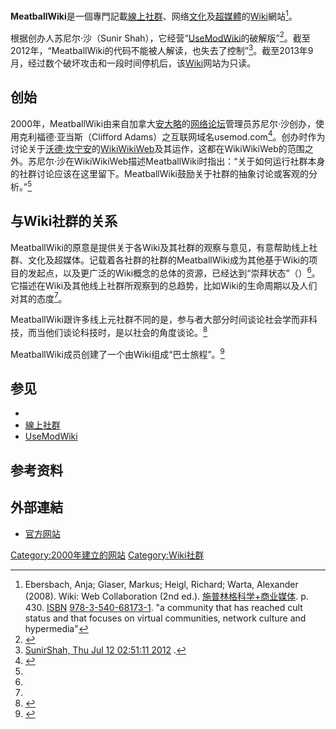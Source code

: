 {{roughtranslation|time=2019-04-20T03:50:05+00:00}}
{{更新|time=2021-10-19T09:38:19+00:00}}
{{noteTA
|G1=IT
}}
{{Infobox website
| url            = [http://meatballwiki.org MeatballWiki.org]
| alexa          = {{IncreaseNegative}} 1,077,480 ({{as of|2013|11|1|alt=2013年11月}})<ref name="alexa">{{cite web |url= http://www.alexa.com/siteinfo/MeatballWiki.org |title= Meatballwiki.org Site Info |publisher= [[Alexa_Internet|Alexa Internet]] |accessdate= 2013-09-01 |archive-date= 2016-05-27 |archive-url= https://web.archive.org/web/20160527050424/http://www.alexa.com/siteinfo/MeatballWiki.org |dead-url= no }}</ref>
| type           = [[Wiki|Wiki]]
| author         = 苏尼尔·沙（Sunir Shah）
| launch_date    = {{start date and age|2000}}
}}

'''MeatballWiki'''是一個專門記載[[線上社群|線上社群]]、网络[[文化|文化]]及[[超媒體|超媒體]]的[[Wiki|Wiki]]網站<ref name="ebersbach">Ebersbach, Anja; Glaser, Markus; Heigl, Richard; Warta, Alexander (2008). Wiki: Web Collaboration (2nd ed.). [[施普林格科学+商业媒体|施普林格科学+商业媒体]]. p. 430. [[ISBN|ISBN]] [[Special:BookSources/978-3-540-68173-1|978-3-540-68173-1]]. "a community that has reached cult status and that focuses on virtual communities, network culture and hypermedia"</ref>。

根据创办人苏尼尔·沙（Sunir Shah），它经营“[[UseModWiki|UseModWiki]]的破解版”<ref name="c2">{{cite web |url=http://c2.com/cgi/wiki?MeatballWiki |title=Meatball Wiki |accessdate=2007-12-28 |date=2006-03-27 |work=C2.com |archive-date=2011-08-11 |archive-url=https://web.archive.org/web/20110811023916/http://c2.com/cgi/wiki?MeatballWiki |dead-url=no }}</ref>。截至2012年，“MeatballWiki的代码不能被人解读，也失去了控制”<ref>[http://meatballwiki.org/wiki/RecentChanges SunirShah, Thu Jul 12 02:51:11 2012] {{Wayback|url=http://meatballwiki.org/wiki/RecentChanges |date=20201221215746 }}.</ref>。截至2013年9月，经过数个破坏攻击和一段时间停机后，该[[Wiki|Wiki]]网站为只读。

==创始==
2000年，MeatballWiki由来自加拿大[[安大略|安大略]]的[[网络论坛|网络论坛]]管理员苏尼尔·沙创办，使用克利福德·亚当斯（Clifford Adams）之互联网域名usemod.com<ref name="WikiIndex">{{cite web |url=http://www.wikiindex.org/MeatballWiki |title=MeatballWiki |accessdate=2007-12-28 |date=2007-10-04 |work=WikiIndex |archive-date=2019-05-31 |archive-url=https://web.archive.org/web/20190531071101/https://wikiindex.org/MeatballWiki |dead-url=no }}</ref>。创办时作为讨论关于[[沃德·坎宁安|沃德·坎宁安]]的[[WikiWikiWeb|WikiWikiWeb]]及其运作，这都在WikiWikiWeb的范围之外。苏尼尔·沙在WikiWikiWeb描述MeatballWiki时指出：“关于如何运行社群本身的社群讨论应该在这里留下。MeatballWiki鼓励关于社群的抽象讨论或客观的分析。”<ref name="c2" />

==与Wiki社群的关系==
MeatballWiki的原意是提供关于各Wiki及其社群的观察与意见，有意帮助线上社群、文化及超媒体。记载着各社群的社群的MeatballWiki成为其他基于Wiki的项目的发起点，以及更广泛的Wiki概念的总体的资源，已经达到“崇拜状态”（{{lang-en|cult status}}）<ref name="ebersbach" />。它描述在Wiki及其他线上社群所观察到的总趋势，比如Wiki的生命周期以及人们对其的态度<ref name="WikiIndex" />。

{{QuoteH}}
MeatballWiki跟许多线上元社群不同的是，参与者大部分时间谈论社会学而非科技，而当他们谈论科技时，是以社会的角度谈论。<ref>{{cite conference |first1=K. T. L. |last1=Vaughan |first2=Jon |last2=Jablonski |first3=Cameron |last3=Marlow |first4=Sunir |last4=Shah |first5=Ross |last5=Mayfield |title=Beyond the Sandbox: Wikis and Blogs That Get Work Done |booktitle=ASIST 2004 Annual Meeting; "Managing and Enhancing Information: Cultures and Conflicts" (ASIST AM 04) |date=2004 |url=http://www.asis.org/Conferences/AM04/abstracts/114.html |accessdate=2007-12-28 |archive-url=https://web.archive.org/web/20071012142728/http://www.asis.org/Conferences/AM04/abstracts/114.html |archive-date=2007-10-12 |dead-url=yes }}</ref>
{{QuoteF}}

MeatballWiki成员创建了一个由Wiki组成“巴士旅程”。<ref>{{cite web |url=http://www.sitepoint.com/print/what-is-a-wiki |title=What is a Wiki? |accessdate=2007-12-28 |last=Matias |first=Nathan |date=3 November 2003 |work=SitePoint |publisher={{link-en|SitePoint|SitePoint}} |archive-date=2009-04-08 |archive-url=https://web.archive.org/web/20090408023251/http://www.sitepoint.com/print/what-is-a-wiki/ |dead-url=no }}</ref>

==参见==
{{Portal|互联网}}
*{{link-en|Wiki历史|History of wikis}}
*[[線上社群|線上社群]]
*[[UseModWiki|UseModWiki]]

==参考资料==
{{reflist}}

==外部連結==
*[[MeatBall:MeatballWiki|官方网站]]

[[Category:2000年建立的网站|Category:2000年建立的网站]]
[[Category:Wiki社群|Category:Wiki社群]]
